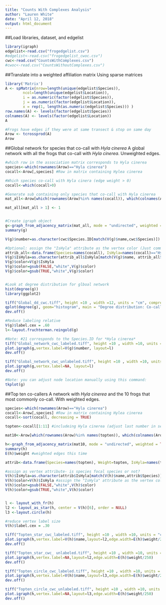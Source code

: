 ---
title: "Counts With Complexes Analysis"
author: "Lauren White"
date: "April 12, 2018"
output: html_document
---

##Load libraries, dataset, and edgelist
```{r}
library(igraph)
edgelist<-read.csv("frogedgelist.csv")
#edgelist<-read.csv("frogedgelist_cwoc.csv")
cwc<-read.csv("CountsWithComplexes.csv")
#cwoc<-read.csv("CountsWithoutComplexes.csv")

```

##Translate into a weighted affiliation matrix
Using sparse matrices
```{r}
library('Matrix')
A <- spMatrix(nrow=length(unique(edgelist$Species)),
        ncol=length(unique(edgelist$Location)),
        i = as.numeric(factor(edgelist$Species)),
        j = as.numeric(factor(edgelist$Location)),
        x = rep(1, length(as.numeric(edgelist$Species))) )
row.names(A) <- levels(factor(edgelist$Species))
colnames(A) <- levels(factor(edgelist$Location))
A

#Frogs have edges if they were at same transect & stop on same day
Arow <- tcrossprod(A)
Arow

```

##Global network for species that co-call with *Hyla cinerea*
A global network with all the frogs that co-call with *Hyla cinerea*. Unweighted edges.
```{r}
#which row in the association matrix corresponds to Hyla cinerea
species<-which(rownames(Arow)=="Hyla cinerea")
cocall<-Arow[,species] #Row in matrix containing Hylea cinerea 

#Which species co-call with Hyla cinera (edge weight > 0)
cocall<-which(cocall>0) 

#Generate sub containing only species that co-call with Hyla cinerea
mat_all<-Arow[which(rownames(Arow)%in% names(cocall)), which(colnames(Arow) %in% names(cocall))] 

mat_all[mat_all > 1] <- 1


#Create igraph object
g<-graph_from_adjacency_matrix(mat_all, mode = "undirected", weighted = NULL, diag = FALSE,  add.colnames = NULL, add.rownames = NA)
summary(g)

V(g)$number=as.character(cwc$Species.ID[match(V(g)$name,cwc$Species)]) # This code says to create a vertex attribute called "Sex" by extracting the value of the column "Sex" in the attributes file when the Bird ID number matches the vertex name.

#Optional: assign the "IsHyla" attribute as the vertex color (Just comment out if you want everything the same color)
attrib_all<-data.frame(Species=names(cocall), IsHyla=names(cocall)=="Hyla cinerea")
V(g)$IsHyla=as.character(attrib_all$IsHyla[match(V(g)$name, attrib_all$Species)])
V(g)$color=V(g)$IsHyla
V(g)$color=gsub(FALSE,"white",V(g)$color)
V(g)$color=gsub(TRUE,"white",V(g)$color)


#Look at degree distribution for glboal network
hist(degree(g))
library(ggplot2)

tiff("Global_dd_cwc.tiff", height =10 , width =12, units = "cm", compression = "lzw", res = 1200)
qplot(degree(g), geom="histogram", main = "Degree distribution: Co-calling with Hyla cinerea", xlab = "degree", fill=I("blue"), col=I("black"), alpha=I(.2),   xlim=c(0,60))
dev.off()

#Reduce labeling relative
V(g)$label.cex = .60
l<-layout.fruchterman.reingold(g)

#Note: #21 corresponds to the Species.ID for *Hyla cinerea*
tiff("Global_network_cwc_labeled.tiff", height =10 , width =10, units = "cm", compression = "lzw", res = 1200)
plot.igraph(g,vertex.label=V(g)$number, layout=l)
dev.off()

tiff("Global_network_cwc_unlabeled.tiff", height =10 , width =10, units = "cm", compression = "lzw", res = 1200)
plot.igraph(g,vertex.label=NA, layout=l)
dev.off()

#Note: you can adjust node location manually using this command:
tkplot(g)

```

##Top ten co-callers 
A network with *Hyla cinerea* and the 10 frogs that most commonly co-call. With weighted edges. 

```{r}
species<-which(rownames(Arow)=="Hyla cinerea")
cocall<-Arow[,species] #Row in matrix containing Hylea cinerea 
cocall<-sort(cocall, decreasing = TRUE)

topten<-cocall[1:11] #includeing Hyla cinerea (adjust last number in sequence to get top x number of co-calling species)

mat10<-Arow[which(rownames(Arow)%in% names(topten)), which(colnames(Arow) %in% names(topten))] #subnetwork containing only top ten species that co-call with Hyla cinerea

h<-graph_from_adjacency_matrix(mat10, mode = "undirected", weighted = TRUE, diag = FALSE, add.colnames = NULL, add.rownames = NA)
summary(h)
E(h)$weight #weighted edges this time

attrib<-data.frame(Species=names(topten), Weight=topten, IsHyla=names(topten)=="Hyla cinerea") #create an attribute data frame- is the species the focal species, or not?

#assign as vertex attribute- is species focal species or not?
V(h)$IsHyla=as.character(attrib$IsHyla[match(V(h)$name,attrib$Species)])
V(h)$color=V(h)$IsHyla #assign the "IsHyla" attribute as the vertex color
V(h)$color=gsub(FALSE,"white",V(h)$color)
V(h)$color=gsub(TRUE,"white",V(h)$color)


l <- layout_with_fr(h)
l2 <- layout_as_star(h, center = V(h)[6], order = NULL)
l3 <-layout.circle(h)

#reduce vertex label size
V(h)$label.cex = .30

tiff("Topten_star_cwc_labeled.tiff", height =10 , width =10, units = "cm", compression = "lzw", res = 1200)
plot.igraph(h,vertex.label=V(h)$name,layout=l2,edge.width=E(h)$weight/250)
dev.off()

tiff("Topten_star_cwc_ unlabeled.tiff", height =10 , width =10, units = "cm", compression = "lzw", res = 1200)
plot.igraph(h,vertex.label=NA,layout=l2,edge.width=E(h)$weight/250)
dev.off()

tiff("Topten_circle_cwc_labeled.tiff", height =10 , width =10, units = "cm", compression = "lzw", res = 1200)
plot.igraph(h,vertex.label=V(h)$name,layout=l3,edge.width=E(h)$weight/250)
dev.off()

tiff("Topten_circle_cwc_unlabeled.tiff", height =10 , width =10, units = "cm", compression = "lzw", res = 1200)
plot.igraph(h,vertex.label=NA,layout=l3,edge.width=E(h)$weight/250)
dev.off()

```
